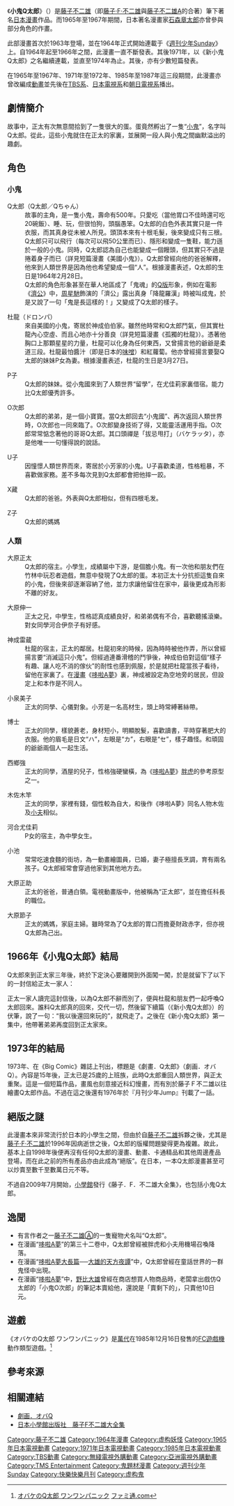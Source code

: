 {{Infobox animanga/Headerofja
|title= 小鬼Q太郎
|image= 
|size= 
|caption= 
|japanese= オバケのQ太郎
|english= Little Ghost Q-Taro
|kana= オバケのQたろう
|romaji= Obake no Kyu-taro
|genre= [[喜劇|喜劇]]、[[兒童漫畫|兒童漫畫]]
}}
{{Infobox animanga/name
|original= 
|official= 
|formal= {{flagicon|ROC}} 小鬼Q太郎（[[青文出版社|青文出版社]]）
|common= 妖怪Q太郎、鬼精靈Q太郎、Q太郎、Q妖精
}}
{{Infobox animanga/Manga
|標題= 
|作者= [[藤子不二雄|藤子不二雄]]
|作畫= 
|出版社= {{flagicon|JPN}} [[小學館|小學館]]<br>{{flagicon|TWN}} [[青文出版社|青文出版社]]
|其他出版社= 
|連載雜誌= [[週刊少年Sunday|週刊少年Sunday]]
|label= Lady虫Comics
|網路= 
|發售日= 
|開始= 1964年6號
|結束= 1966年51號
|冊數= 全12卷
|話數= 
|其他= 
}}
{{Infobox animanga/TVAnime
|標題= 
|原作= 
|總導演= 
|導演= 長浜忠夫
|劇本統籌= 
|編劇= 
|人物原案=
|人物設定= 
|機械設定= 
|音樂= 筒井廣志
|音樂製作= 
|動畫製作= [[SHIN-EI動畫|A production]]
|製作= 東京Movie
|代理發行= 
|其他代理發行= 
|播放電視台= [[TBS電視台|TBS電視台]]
|其他電視台= 
|播放開始= 1965年8月29日
|播放結束= 1967年6月28日
|網路= 
|話數= 全96話
|其他= 
}}
{{Infobox animanga/TVAnime
|標題= 新小鬼Q太郎
|原作= 
|總導演= 
|導演= 長浜忠夫
|劇本統籌= 
|編劇= 
|人物原案=
|人物設定= 
|機械設定= 
|音樂= 山本直純
|音樂製作= 
|動畫製作= A production
|製作= 東京Movie
|代理發行= 
|其他代理發行= 
|播放電視台= [[日本電視台|日本電視台]]
|其他電視台= 
|播放開始= 1971年9月1日
|播放結束= 1972年12月27日
|網路= 
|話數= 全70回135話
|其他= 
|版權= 
}}
{{Infobox animanga/TVAnime
|標題= 藤子不二雄劇場 小鬼Q太郎
|圖像= 
|原案= 
|原作= 
|總導演= 笹川ひろし
|導演= 原田益次
|劇本統籌= 
|編劇= 
|人物原案=
|人物設定= 
|機械設定= 
|音樂= [[菊池俊輔|菊池俊輔]]
|音樂製作= 
|動畫製作= [[SHIN-EI動畫|SHIN-EI動畫]]
|製作= [[朝日電視台|朝日電視台]]、SHIN-EI動畫、[[旭通信社|旭通信社]]
|代理發行= 
|其他代理發行= 
|播放電視台= [[朝日電視台|朝日電視台]]
|其他電視台= 
|播放開始= 1985年4月1日
|播放結束= 1987年3月29日
|網路= 
|話數= 全510話
|其他= 
}}
{{Infobox animanga/Footerofja}}

《'''小鬼Q太郎'''》（{{lang-ja|オバケのQ太郎}}）是[[藤子不二雄|藤子不二雄]]（即[[藤子·F·不二雄|藤子·F·不二雄]]與[[藤子不二雄A|藤子不二雄A]]的合著）筆下著名[[日本漫畫|日本漫畫]]作品。而1965年至1967年期間，日本著名漫畫家[[石森章太郎|石森章太郎]]亦曾參與部分角色的作畫。

此部漫畫首次於1963年登場，並在1964年正式開始連載于《[[週刊少年Sunday|週刊少年Sunday]]》上。自1964年起至1966年之間，此漫畫一直不斷發表。其後1971年，以《新小鬼Q太郎》之名繼續連載，並直至1974年為止。其後，亦有少數短篇發表。

在1965年至1967年、1971年至1972年、1985年至1987年這三段期間，此漫畫亦曾改編成[[日本動畫|動畫]]並先後在[[TBS系|TBS系]]、[[日本電視系|日本電視系]]和[[朝日電視系|朝日電視系]]播出。

== 劇情簡介 ==
故事中，正太有次無意間拾到了一隻很大的蛋。蛋竟然孵出了一隻“[[幽灵|小鬼]]”，名字叫Q太郎。從此，這些小鬼就住在正太的家裏，並展開一段人與小鬼之間幽默溢出的趣劇。

== 角色 ==
=== 小鬼 ===
;Q太郎（Q太郎／Qちゃん）
:故事的主角，是一隻小鬼，壽命有500年。只愛吃（當他胃口不佳時還可吃20碗飯）、睡、玩，但很怕狗，頭腦愚笨。Q太郎的白色外表其實只是一件衣服，而其真身從未被人所見。頭頂本來有十根毛髮，後來變成只有三根。Q太郎只可以飛行（每次可以飛50公里而已）、隱形和變成一隻鞋，能力遜於一般的小鬼。同時，Q太郎認為自己也能變成一個饅頭，但其實只不過是捲着身子而已（詳見短篇漫畫《美國小鬼》）。Q太郎曾經向他的爸爸解釋，他來到人類世界是因為他也希望變成一個“人”。根據漫畫表述，Q太郎的生日是1964年2月28日。
:Q太郎的角色形象甚至在華人地區成了「鬼魂」的[[Q版|Q版]]形象，例如在電影《[[濟公_(電影)|濟公]]》中，[[周星馳|周星馳]]飾演的「濟公」露出真身「降龍羅漢」時被叫成鬼，於是又說了一句「鬼是長這樣的！」又變成了Q太郎的樣子。

;杜龍（ドロンパ）
:來自美國的小鬼，寄居於神成伯伯家。雖然他時常和Q太郎鬥氣，但其實杜龍內心空虛、而且心地亦十分善良（詳見短篇漫畫《孤獨的杜龍》）。憑著他胸口上那顆星星的力量，杜龍可以化身為任何東西，又曾揚言他的爺爺是柔道三段。杜龍最怕醬汁（即是日本的[[味噌|味噌]]）和紅蘿蔔。他亦曾經揚言要娶Q太郎的妹妹P女為妻。根據漫畫表述，杜龍的生日是3月27日。

;P子
:Q太郎的妹妹。從小鬼國來到了人類世界“留學”，在尤佳莉家裏借宿。能力比Q太郎優秀許多。

;O次郎
:Q太郎的弟弟，是一個小寶寶。當Q太郎回去“小鬼國”、再次返回人類世界時，O次郎也一同來臨了。O次郎變身技術了得，又能靈活運用手指。O次郎常常惦念著他的哥哥Q太郎。其口頭禪是「拔忌甩打」（バケラッタ），亦是他唯一一句懂得說的說話。

;U子
:因憧憬人類世界而來，寄居於小芳家的小鬼。U子喜歡柔道，性格粗暴，不喜歡做家務。差不多每次見到Q太郎都會把他摔一跤。

;X藏
:Q太郎的爸爸。外表與Q太郎相似，但有四根毛发。

;Z子
:Q太郎的媽媽

=== 人類 ===
;大原正太
:Q太郎的宿主。小學生，成績屬中下游，是個膽小鬼。有一次他和朋友們在竹林中玩忍者遊戲，無意中發現了Q太郎的蛋。本初正太十分抗拒這隻自來的小鬼，但後來卻逐漸容納了他，並力求讓他留住在家中，最後更成為形影不離的好友。

;大原伸一
:正太之兄，中學生，性格認真成績良好，和弟弟偶有不合，喜歡聽搖滾樂。對女同學河合伊奈子有好感。

;神成雷蔵
:杜龍的宿主，正太的鄰居。杜龍初來的時候，因為時時被他作弄，所以曾經揚言要“消滅這只小鬼”。但經過連番滑稽的鬥爭後，神成伯伯對這個“樣子有趣、讓人吃不消的傢伙”的耐性也感到佩服，於是就把杜龍當孩子看待，留他在家裏了。在[[漫畫|漫畫]]《[[哆啦A夢|哆啦A夢]]》裏，神成被設定為空地旁的居民，但設定上和本作是不同人。

;小泉美子
:正太的同學、心儀對象。小芳是一名高材生，頭上時常縛著絲帶。

;博士
:正太的同學，樣貌蒼老，身材短小，明顯脫髮，喜歡讀書，平時穿著肥大的衣服。他的眉毛是日文“ハ”，左眼是“カ”，右眼是“セ”，樣子趣怪。和頑固的爺爺兩個人一起生活。

;西鄉強
:正太的同學，酒屋的兒子，性格強硬蠻橫，為《[[哆啦A夢|哆啦A夢]]》[[胖虎|胖虎]]的參考原型之一。

;木佐木竿
:正太的同學，家裡有錢，個性較為自大，和後作《哆啦A夢》同名人物木佐及[[小夫|小夫]]相似。

;河合尤佳莉
:P女的宿主，為中學女生。

;小池
:常常吃速食麵的街坊，為一動畫繪圖員，已婚，妻子極擅長烹調，育有兩名孩子。Q太郎經常會穿過他家到其他地方去。

;大原正助
:正太的爸爸，普通白領。電視動畫版中，他被稱為“正太郎”，並在擔任科長的職位。

;大原節子
:正太的媽媽，家庭主婦。雖時常為了Q太郎的胃口而擔憂財政赤字，但亦視Q太郎為己出。

== 1966年《小鬼Q太郎》結局 ==
Q太郎來到正太家三年後，終於下定決心要離開到外面闖一闖，於是就留下了以下的一封信給正太一家人：

<blockquote style="border: 1px solid blue; padding: 0.5em 0.8em;">
{{Cquote|我很早就在考慮了，我對世界上的事什麼都不知道。近來越來越覺得難為情…正太、哥哥、爸爸和媽媽都是好人，但我不能老是受你們照顧的…我想在廣闊的世界中飛翔，學習更多更多的東西。多謝這麼長時間的照顧。祝你們健康！再見！}}
</blockquote>

正太一家人讀完這封信後，以為Q太郎不辭而別了，便與杜龍和朋友們一起呼喚Q太郎回來。誰料Q太郎真的回來，交代一切，然後留下續篇（《新小鬼Q太郎》）的伏筆，說了一句：“我以後還回來玩的”，就飛走了。之後在《新小鬼Q太郎》第一集中，他帶著弟弟再度回到正太家來。

== 1973年的結局 ==
1973年、在《Big Comic》雜誌上刊出，標題是《劇畫．Q太郎》（劇画．オバQ）。內容是15年後，正太已是25歲的上班族，此時Q太郎重回人類世界，與正太重聚。這是一個短篇作品，畫風也刻意接近科幻慢畫，而有別於藤子Ｆ不二雄以往繪畫Q太郎作品。不過在這之後還有1976年於『月刊少年Jump』刊載了一話。

== 絕版之謎 ==
此漫畫本來非常流行於日本的小學生之間，但由於自[[藤子不二雄|藤子不二雄]]拆夥之後，尤其是[[藤子·F·不二雄|藤子·F·不二雄]]於1996年因病逝世之後，Q太郎的版權問題變得更為複雜。故此，基本上自1998年後便再沒有任何Q太郎的漫畫、動畫、卡通精品和其他周邊產品登場，而在此之前的所有產品亦由此成為“絕版”。在日本，一本Q太郎漫畫甚至可以炒賣至數千至數萬日元不等。

不過自2009年7月開始，[[小學館|小學館]]發行《藤子．F．不二雄大全集》，也包括小鬼Q太郎。

== 逸聞 ==
* 有言作者之一[[藤子不二雄A|藤子不二雄Ⓐ]]的一隻寵物犬名叫“Q太郎”。
* 在漫画“[[哆啦A夢|哆啦A夢]]”的第三十二卷中，Q太郎曾經被胖虎和小夫用機場召喚降落。
* 在漫画“[[哆啦A夢電影作品|哆啦A夢大長篇]]──[[大雄的天方夜譚|大雄的天方夜譚]]”中，Q太郎曾經在童話世界的一群鬼怪中出現。
* 在漫画“[[哆啦A夢|哆啦A夢]]”中，[[野比大雄|野比大雄]]曾經在商店想買人物商品時，老闆拿出戲仿Q太郎的「小鬼O次郎」的筆記本賣給他，還說是「賣剩下的」，只賣他10日元。

== 遊戲 ==
{{main|Q太郎 (遊戲)}}
《オバケのQ太郎 ワンワンパニック》是[[萬代|萬代]]在1985年12月16日發售的[[FC遊戲機|FC遊戲機]]動作類型遊戲。<ref>[http://www.famitsu.com/cominy/?m=pc&a=page_h_title&title_id=19790 オバケのQ太郎 ワンワンパニック] {{Wayback|url=http://www.famitsu.com/cominy/?m=pc&a=page_h_title&title_id=19790 |date=20161108052221 }}[[ファミ通.com|ファミ通.com]]{{ja}}</ref>

== 參考來源 ==
<references />

== 相關連結 ==
* [http://ja.wikipedia.org/wiki/%E5%8A%87%E7%94%BB%E3%83%BB%E3%82%AA%E3%83%90Q 劇画．オバQ]{{Wayback|url=http://ja.wikipedia.org/wiki/%E5%8A%87%E7%94%BB%E3%83%BB%E3%82%AA%E3%83%90Q |date=20080929141143 }}{{ja icon}}
* [http://www.shogakukan.co.jp/fzenshu 日本小學館出版社　藤子F不二雄大全集]{{Wayback|url=http://www.shogakukan.co.jp/fzenshu |date=20090310055932 }}{{ja icon}}

{{藤子不二雄}}
{{笹川浩執導作品}}

{{DEFAULTSORT:Obake no Q-tarou}}
[[Category:藤子不二雄|Category:藤子不二雄]]
[[Category:1964年漫畫|Category:1964年漫畫]]
[[Category:虚构妖怪|Category:虚构妖怪]]
[[Category:1965年日本電視動畫|Category:1965年日本電視動畫]]
[[Category:1971年日本電視動畫|Category:1971年日本電視動畫]]
[[Category:1985年日本電視動畫|Category:1985年日本電視動畫]]
[[Category:TBS動畫|Category:TBS動畫]]
[[Category:無綫電視外購動畫|Category:無綫電視外購動畫]]
[[Category:亞洲電視外購動畫|Category:亞洲電視外購動畫]]
[[Category:TMS_Entertainment|Category:TMS Entertainment]]
[[Category:鬼題材漫畫|Category:鬼題材漫畫]]
[[Category:週刊少年Sunday|Category:週刊少年Sunday]]
[[Category:快樂快樂月刊|Category:快樂快樂月刊]]
[[Category:虚构鬼|Category:虚构鬼]]
